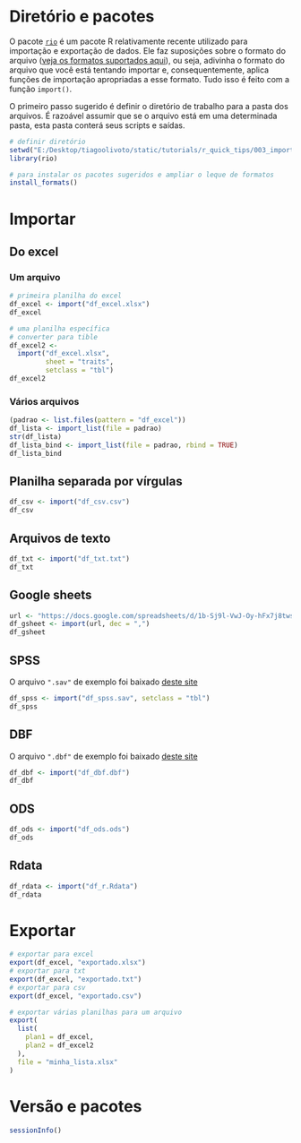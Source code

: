 
# Diretório e pacotes
O pacote [`rio`](https://cran.r-project.org/web/packages/rio/index.html) é um pacote R relativamente recente utilizado para importação e exportação de dados. Ele faz suposições sobre o formato do arquivo ([veja os formatos suportados aqui](https://www.rdocumentation.org/packages/rio/versions/0.5.29)), ou seja, adivinha o formato do arquivo que você está tentando importar e, consequentemente, aplica funções de importação apropriadas a esse formato. Tudo isso é feito com a função `import()`.

O primeiro passo sugerido é definir o diretório de trabalho para a pasta dos arquivos. É razoável assumir que se o arquivo está em uma determinada pasta, esta pasta conterá seus scripts e saídas.

```r
# definir diretório
setwd("E:/Desktop/tiagoolivoto/static/tutorials/r_quick_tips/003_import")
library(rio)

# para instalar os pacotes sugeridos e ampliar o leque de formatos
install_formats()
```


# Importar
## Do excel
### Um arquivo
```r
# primeira planilha do excel
df_excel <- import("df_excel.xlsx")
df_excel

# uma planilha específica
# converter para tible
df_excel2 <- 
  import("df_excel.xlsx",
         sheet = "traits",
         setclass = "tbl")
df_excel2
```

### Vários arquivos 

```r
(padrao <- list.files(pattern = "df_excel"))
df_lista <- import_list(file = padrao)
str(df_lista)
df_lista_bind <- import_list(file = padrao, rbind = TRUE)
df_lista_bind
```

## Planilha separada por vírgulas
```r
df_csv <- import("df_csv.csv")
df_csv
```


## Arquivos de texto
```r
df_txt <- import("df_txt.txt")
df_txt
```


## Google sheets
```r
url <- "https://docs.google.com/spreadsheets/d/1b-Sj9l-VwJ-Oy-hFx7j8twsA5oC6-Fr9ukllywfim0E"
df_gsheet <- import(url, dec = ",")
df_gsheet
```


## SPSS

O arquivo `".sav"` de exemplo foi baixado [deste site](https://lo.unisa.edu.au/mod/book/view.php?id=646443&chapterid=106604) 
```r
df_spss <- import("df_spss.sav", setclass = "tbl")
df_spss
```

## DBF
O arquivo `".dbf"` de exemplo foi baixado [deste site](https://github.com/infused/dbf/blob/master/spec/fixtures/dbase_83.dbf) 
```r
df_dbf <- import("df_dbf.dbf")
df_dbf
```

## ODS
```r
df_ods <- import("df_ods.ods")
df_ods
```


## Rdata
```r
df_rdata <- import("df_r.Rdata")
df_rdata
```



# Exportar
```r
# exportar para excel
export(df_excel, "exportado.xlsx")
# exportar para txt
export(df_excel, "exportado.txt")
# exportar para csv
export(df_excel, "exportado.csv")

# exportar várias planilhas para um arquivo
export(
  list(
    plan1 = df_excel,
    plan2 = df_excel2
  ),
  file = "minha_lista.xlsx"
)
```


# Versão e pacotes

```r
sessionInfo()
```


